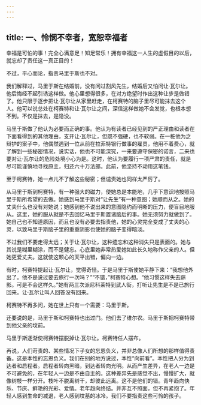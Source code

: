 ```yaml
---
---
---
```

title: 一、怜悯不幸者，宽恕幸福者
---




幸福是可怕的事！完全心满意足！知足常乐！拥有幸福这一人生的虚假目的以后，就忘却了责任这一真正目的！

不过，平心而论，指责马里于斯也不对。

我们解释过，马里于斯在结婚前，没有问过割风先生，结婚后又怕问让·瓦尔让。他后悔经不起引诱这样做。他心里想得很多，在对方绝望时作出这种让步是做错了。他只限于逐步把让·瓦尔让从家里赶走，在柯赛特的脑子里尽可能抹去这个人。他可以说总处在柯赛特和让·瓦尔让之间，深信这样做她不会发觉，也根本想不到。不仅是抹去，是隐没。

马里于斯做了他认为必要而正确的事。他认为有读者已经见到的严正理由和读者在下面看得到的其他理由，支开让·瓦尔让，但既不强硬，也不软弱。在一桩他为之辩护的案子中，他偶然遇到一位从前在拉菲特银行做事的雇员，他用不着费心，就了解到一些秘密情况，说实话，他也不可能深究，一来要遵守保密的诺言，二来也要对让·瓦尔让的危险处境小心为是。这时，他认为要履行一项严肃的责任，就是尽可能谨慎地寻找原主，归还六十万法郎。此前，他坚持不动用这笔钱。

至于柯赛特，她一点儿不了解这些秘密；但谴责她也同样太严厉了。

从马里于斯到柯赛特，有一种强大的磁力，使她总是本能地，几乎下意识地按照马里于斯所希望的去做。她感到马里于斯对“让先生”有一种意图；她顺而从之。她的丈夫什么也没有对她说；她感到他不说出来的意图隐约而明晰的压力，便盲目地服从。这里，她的服从就是不去回忆马里于斯置诸脑后的事。她无须努力就做到了。她自己也不知道原因，而且也没有必要去指责他，她的心灵完全变成了丈夫的心灵，以致马里于斯脑子里的重重阴影也使她的脑子变得暗淡。

不过我们不要走得太远；关于让·瓦尔让，这种遗忘和这种消失只是表面的。她与其说是糊里糊涂，而不是健忘。心底里她非常热爱她如此长久地称作父亲的人。但她更爱丈夫。这就使这颗心的天平出错，偏向一边。

有时，柯赛特提起让·瓦尔让，觉得奇怪。于是马里于斯使她平静下来：“我想他外出了。他不是说过要去旅行一次吗？”“不错，”柯赛特心想。“他习惯这样失去踪影。可是不会这样久。”她有两三次派尼科莱特到武人街，打听让先生是不是已旅行回来。让·瓦尔让叫人回答没有回来。

柯赛特不再多问，她在世上只有一个需要：马里于斯。

还要说的是，马里于斯和柯赛特也出过门。他们去了维尔农。马里于斯把柯赛特带到他父亲的坟前。

马里于斯逐渐使柯赛特摆脱掉让·瓦尔让。柯赛特任人摆布。

再说，人们苛责的、某些情况下子女的忘恩负义，并非总像人们所想的那样值得责备。这是本性的忘恩负义。我们在别的地方说过，本性“向前看”。本性把人分为到达者和启程者。启程者转向黑暗，到达者转向光明。从而产生差异，在老人一边是不可避免的，在年轻人一边是不由自主的。这种差异先是感觉不出，慢慢扩大，就像树枝一样分开。枝叶不脱离树干，却彼此远离。这不是他们的错。青年趋向快乐、节庆、鲜艳的光彩、爱情。老年趋向终结。并非互不照面，但不再紧抱了。年轻人感到生命的减退，老人感到坟墓的冰冷。我们不要指责这些可怜的孩子。